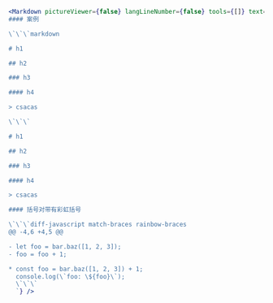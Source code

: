 ```jsx
<Markdown pictureViewer={false} langLineNumber={false} tools={[]} text={`
#### 案例

\`\`\`markdown

# h1

## h2

### h3

#### h4

> csacas

\`\`\`

# h1

## h2

### h3

#### h4

> csacas

#### 括号对带有彩虹括号

\`\`\`diff-javascript match-braces rainbow-braces
@@ -4,6 +4,5 @@

- let foo = bar.baz([1, 2, 3]);
- foo = foo + 1;

* const foo = bar.baz([1, 2, 3]) + 1;
  console.log(\`foo: \${foo}\`);
  \`\`\`
  `} />

```